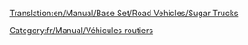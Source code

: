 [[Translation:en/Manual/Base Set/Road Vehicles/Sugar Trucks]]

{{fr/Manual/Base Set/Road Vehicles/Vehicule routier|nom=Camion de sucre MightyMover
|img=en/Manual/Base Set/Road Vehicles/MightyMover Sugar.gif
|prix=4 844£ (9 658$)
|vitesse=48 km/h (30 mph)
|annualite=421£ (848$)
|design=1935
|vie=15
|capacite=17 tonnes de sucre
}}
{{fr/Manual/Base Set/Road Vehicles/Vehicule routier|nom=Camion de sucre Powernaught
|img=en/Manual/Base Set/Road Vehicles/Powernaught Sugar.gif
|prix=6 086£ (12 136$)
|vitesse=88 km/h (55 mph)
|annualite=794£ (1 584$)
|design=1974
|vie=15
|capacite=19 tonnes de sucre
}}
{{fr/Manual/Base Set/Road Vehicles/Vehicule routier|nom=Camion de sucre Wizzowow
|img=en/Manual/Base Set/Road Vehicles/Wizzowow Sugar.gif
|prix=6 490£ (12 980$)
|vitesse=112 km/h (70 mph)
|annualite=1 135£ (2 266$)
|design=2011
|vie=15
|capacite=22 tonnes de sucre
}}

[[Category:fr/Manual/Véhicules routiers]]